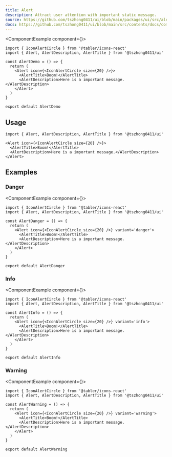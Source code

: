 ```yaml
---
title: Alert
description: Attract user attention with important static message.
source: https://github.com/tszhong0411/ui/blob/main/packages/ui/src/alert.tsx
docs: https://github.com/tszhong0411/ui/blob/main/src/contents/docs/components/alert.mdx
---
```


<ComponentExample component={<AlertDemo />}>
  ```tsx
  import { IconAlertCircle } from '@tabler/icons-react'
  import { Alert, AlertDescription, AlertTitle } from '@tszhong0411/ui'

  const AlertDemo = () => {
    return (
      <Alert icon={<IconAlertCircle size={20} />}>
        <AlertTitle>Boom!</AlertTitle>
        <AlertDescription>Here is a important message.</AlertDescription>
      </Alert>
    )
  }

  export default AlertDemo
  ```
</ComponentExample>

## Usage

```tsx
import { Alert, AlertDescription, AlertTitle } from '@tszhong0411/ui'
```

```tsx
<Alert icon={<IconAlertCircle size={20} />}>
  <AlertTitle>Boom!</AlertTitle>
  <AlertDescription>Here is a important message.</AlertDescription>
</Alert>
```

## Examples

### Danger

<ComponentExample component={<AlertDanger />}>
  ```tsx
  import { IconAlertCircle } from '@tabler/icons-react'
  import { Alert, AlertDescription, AlertTitle } from '@tszhong0411/ui'

  const AlertDanger = () => {
    return (
      <Alert icon={<IconAlertCircle size={20} />} variant='danger'>
        <AlertTitle>Boom!</AlertTitle>
        <AlertDescription>Here is a important message.</AlertDescription>
      </Alert>
    )
  }

  export default AlertDanger
  ```
</ComponentExample>

### Info

<ComponentExample component={<AlertInfo />}>
  ```tsx
  import { IconAlertCircle } from '@tabler/icons-react'
  import { Alert, AlertDescription, AlertTitle } from '@tszhong0411/ui'

  const AlertInfo = () => {
    return (
      <Alert icon={<IconAlertCircle size={20} />} variant='info'>
        <AlertTitle>Boom!</AlertTitle>
        <AlertDescription>Here is a important message.</AlertDescription>
      </Alert>
    )
  }

  export default AlertInfo
  ```
</ComponentExample>

### Warning

<ComponentExample component={<AlertWarning />}>
  ```tsx
  import { IconAlertCircle } from '@tabler/icons-react'
  import { Alert, AlertDescription, AlertTitle } from '@tszhong0411/ui'

  const AlertWarning = () => {
    return (
      <Alert icon={<IconAlertCircle size={20} />} variant='warning'>
        <AlertTitle>Boom!</AlertTitle>
        <AlertDescription>Here is a important message.</AlertDescription>
      </Alert>
    )
  }

  export default AlertWarning
  ```
</ComponentExample>
